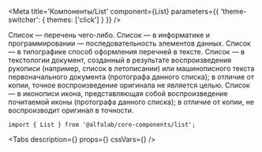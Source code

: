 



<Meta
    title='Компоненты/List'
    component={List}
    parameters={{ 'theme-switcher': { themes: ['click'] } }}
/>

<Story name='List'>
    <List
        tag={select('tag', TAG, 'ul')}
        marker={text('marker', '')}
        className={text('className', '')}
        dataTestId={text('dataTestId', '')}
    >
        <Typography.Text tag='span' view='primary-medium' color='primary'>
            Список — перечень чего-либо.
        </Typography.Text>
        <Typography.Text tag='span' view='primary-medium' color='primary'>
            Список — в информатике и программировании — последовательность элементов данных.
        </Typography.Text>
        <Typography.Text tag='span' view='primary-medium' color='primary'>
            Список — в типографике способ оформления перечней в тексте.
        </Typography.Text>
        <Typography.Text tag='span' view='primary-medium' color='primary'>
            Список — в текстологии документ, созданный в результате воспроизведения рукописи (например, список в летописании) или машинописного текста первоначального документа (протографа данного списка); в отличие от копии, точное воспроизведение оригинала не является целью.
        </Typography.Text>
        <Typography.Text tag='span' view='primary-medium' color='primary'>
            Список — в иконописи икона, представляющая собой воспроизведение почитаемой иконы (протографа данного списка); в отличие от копии, не воспроизводит оригинал в точности.
        </Typography.Text>
    </List>
</Story>

<ComponentHeader
    name='List'
    version={version}
    stage={2}
    package='@alfalab/core-components/list'
/>

```tsx
import { List } from '@alfalab/core-components/list';
```

<Tabs
    description={<Description />}
    props={<Props of={List} />}
    cssVars={<CssVars css={styles} />}
/>
